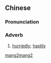 ==Chinese==
{{zh-forms}}

===Pronunciation===
{{zh-pron
|m=mángmáng
|ma=Zh-mángmáng.ogg
|cat=adv
}}

===Adverb===
{{zh-adv}}

# {{lb|zh|literary}} [[hurriedly]]; [[hastily]]

[[Category:Mandarin literary terms|mang2mang2]]